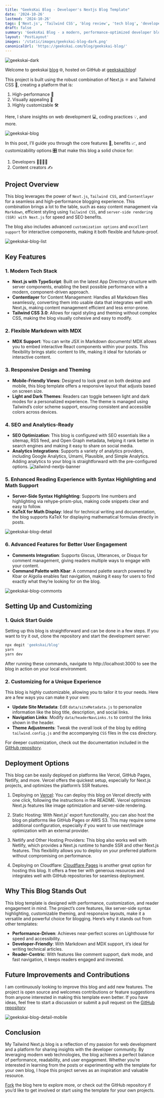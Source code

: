 ```yaml
---
title: "GeeksKai Blog - Developer's Nextjs Blog Template"
date: '2024-10-26'
lastmod: '2024-10-26'
tags: ['Next.js', 'Tailwind CSS', 'blog review', 'tech blog', 'developer resources']
draft: false
summary: 'GeeksKai Blog - a modern, performance-optimized developer blog built with Next.js and Tailwind CSS'
layout: 'PostLayout'
images: '/static/images/geekskai-blog-dark.png'
canonicalUrl: 'https://geekskai.com/blog/geekskai-blog/'
---
```


![geekskai-dark](/static/images/geekskai-blog-dark.png)

Welcome to geekskai [blog](https://geekskai.com/) 🌐, hosted on GitHub at [geekskai/blog](https://github.com/geekskai/blog)!

This project is built using the robust combination of Next.js ⚛️ and Tailwind CSS 🎨, creating a platform that is:

1. High-performance 🚀
2. Visually appealing 👀
3. Highly customizable 🛠️

Here, I share insights on web development 💻, coding practices 💡, and more.

![geekskai-blog](/static/images/geekskai-blog.png)


In this post, I’ll guide you through the core features 🧩, benefits 📈, and customizability options 🎛️ that make this blog a solid choice for:

1. Developers 👨‍💻👩‍💻
2. Content creators ✍️



## Project Overview

This blog leverages the power of `Next.js`, `Tailwind CSS`, and `Contentlayer` for a seamless and high-performance blogging experience. This combination brings a lot to the table, such as easy content management via `Markdown`, efficient styling using `Tailwind CSS`, and `server-side rendering (SSR) with Next.js` for speed and SEO benefits.

The blog also includes advanced `customization options` and `excellent support` for interactive components, making it both flexible and future-proof.

![geekskai-blog-list](/static/images/geekskai-blog-list.png)

## Key Features
### 1. Modern Tech Stack
- **Next.js with TypeScript**: Built on the latest App Directory structure with server components, enabling the best possible performance with a modern, component-driven approach.
- **Contentlayer** for Content Management: Handles all Markdown files seamlessly, converting them into usable data that integrates well with Next.js, making content management efficient and less error-prone.
- **Tailwind CSS 3.0**: Allows for rapid styling and theming without complex CSS, making the blog visually cohesive and easy to modify.
### 2. **Flexible Markdown with MDX**
- **MDX Support**: You can write JSX in Markdown documents! MDX allows you to embed interactive React components within your posts. This flexibility brings static content to life, making it ideal for tutorials or interactive content.
### 3. Responsive Design and Theming
- **Mobile-Friendly Views**: Designed to look great on both desktop and mobile, this blog template offers a responsive layout that adjusts based on screen size.
- **Light and Dark Themes**: Readers can toggle between light and dark modes for a personalized experience. The theme is managed using Tailwind’s color scheme support, ensuring consistent and accessible colors across devices.
### 4. SEO and Analytics-Ready
- **SEO Optimization**: This blog is configured with SEO essentials like a sitemap, RSS feed, and Open Graph metadata, helping it rank better in search engines and making it easy to share on social media.
- **Analytics Integrations**: Supports a variety of analytics providers, including Google Analytics, Umami, Plausible, and Simple Analytics. Adding analytics to your blog is straightforward with the pre-configured options.
![tailwind-nextjs-banner](/static/images/performance.png)

### 5. Enhanced Reading Experience with Syntax Highlighting and Math Support
- **Server-Side Syntax Highlighting**: Supports line numbers and highlighting via rehype-prism-plus, making code snippets clear and easy to follow.
- **KaTeX for Math Display**: Ideal for technical writing and documentation, the blog supports KaTeX for displaying mathematical formulas directly in posts.

![geekskai-blog-detail](/static/images/readme-blog.png)

### 6. Advanced Features for Better User Engagement
- **Comments Integration**: Supports Giscus, Utterances, or Disqus for comment management, giving readers multiple ways to engage with your content.
- **Command Palette with Kbar**: A command palette search powered by Kbar or Algolia enables fast navigation, making it easy for users to find exactly what they’re looking for on the blog.

![geekskai-blog-commonts](/static/images/geekskai-blog-commonts.png)

## Setting Up and Customizing
### 1. Quick Start Guide
Setting up this blog is straightforward and can be done in a few steps.
If you want to try it out, clone the repository and start the development server:

```bash
npx degit 'geekskai/blog'
yarn
yarn dev
```

After running these commands, navigate to http://localhost:3000 to see the blog in action on your local environment.

### 2. Customizing for a Unique Experience
This blog is highly customizable, allowing you to tailor it to your needs. Here are a few ways you can make it your own:

- **Update Site Metadata**: Edit `data/siteMetadata.js` to personalize information like the blog title, description, and social links.
- **Navigation Links**: Modify `data/headerNavLinks.ts` to control the links shown in the header.
- **Theme Adjustments**: Tweak the overall look of the blog by editing `tailwind.config.js` and the accompanying `CSS` files in the css directory.

For deeper customization, check out the documentation included in the [GitHub repository](https://github.com/geekskai/blog).

## Deployment Options
This blog can be easily deployed on platforms like Vercel, GitHub Pages, Netlify, and more. Vercel offers the quickest setup, especially for Next.js projects, and optimizes the platform’s SSR features.

1. Deploying on [Vercel](https://vercel.com/home): You can deploy this blog on Vercel directly with one click, following the instructions in the README. Vercel optimizes Next.js features like image optimization and server-side rendering.
2. Static Hosting: With Next.js’ export functionality, you can also host the blog on platforms like GitHub Pages or AWS S3. This may require some additional configuration, especially if you want to use next/image optimization with an external provider.

3. Netlify and Other Hosting Providers: This blog also works well with Netlify, which provides a Next.js runtime to handle SSR and other Next.js features. This flexibility allows you to deploy on your preferred platform without compromising on performance.

4. Deploying on Cloudflare: [Cloudflare Pages](https://geekskai.com/blog/cloudflare/cloudflare-blog-setup/) is another great option for hosting this blog. It offers a free tier with generous resources and integrates well with GitHub repositories for seamless deployment.

## Why This Blog Stands Out
This blog template is designed with performance, customization, and reader engagement in mind. The project’s core features, like server-side syntax highlighting, customizable theming, and responsive layouts, make it a versatile and powerful choice for blogging. Here’s why it stands out from other templates:

- **Performance-Driven**: Achieves near-perfect scores on Lighthouse for speed and accessibility.
- **Developer-Friendly**: With Markdown and MDX support, it’s ideal for writing technical articles.
- **Reader-Centric**: With features like comment support, dark mode, and fast navigation, it keeps readers engaged and invested.

## Future Improvements and Contributions
I am continuously looking to improve this blog and add new features. The project is open source and welcomes contributions or feature suggestions from anyone interested in making this template even better. If you have ideas, feel free to start a discussion or submit a pull request on the [GitHub repository](https://github.com/geekskai/blog)

![geekskai-blog-detail-mobile](/static/images/geekskai-blog-detail-mobile.png)
## Conclusion
My Tailwind Next.js blog is a reflection of my passion for web development and a platform for sharing insights with the developer community. By leveraging modern web technologies, the blog achieves a perfect balance of performance, readability, and user engagement. Whether you’re interested in learning from the posts or experimenting with the template for your own blog, I hope this project serves as an inspiration and valuable resource.

[Fork](https://github.com/geekskai/blog/fork) the blog here to explore more, or check out the GitHub repository if you’d like to get involved or start using the template for your own projects.


